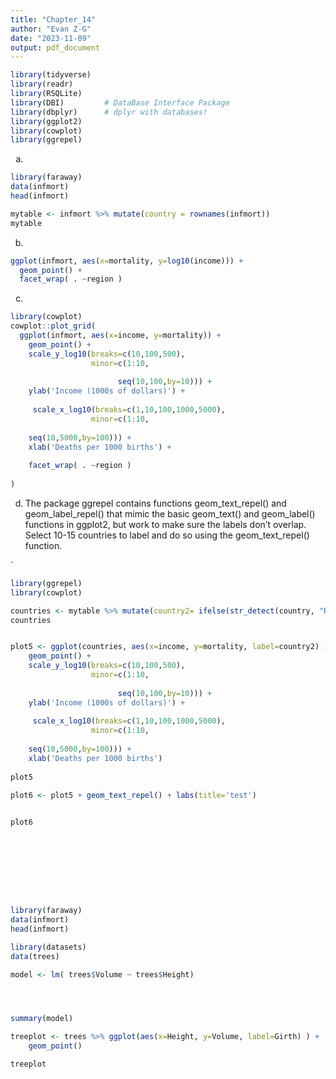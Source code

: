 ---
title: "Chapter_14"
author: "Evan Z-G"
date: "2023-11-09"
output: pdf_document
---

```{r}
library(tidyverse)
library(readr)
library(RSQLite)
library(DBI)         # DataBase Interface Package
library(dbplyr)      # dplyr with databases!
library(ggplot2)
library(cowplot)
library(ggrepel)
```

a.
```{r}
library(faraway)
data(infmort)
head(infmort)

mytable <- infmort %>% mutate(country = rownames(infmort))
mytable
```

b.
```{r}
ggplot(infmort, aes(x=mortality, y=log10(income))) +
  geom_point() +
  facet_wrap( . ~region )
```


c.

```{r}
library(cowplot)
cowplot::plot_grid(
  ggplot(infmort, aes(x=income, y=mortality)) +
    geom_point() +
    scale_y_log10(breaks=c(10,100,500),
                  minor=c(1:10,
 
                        seq(10,100,by=10))) +
    ylab('Income (1000s of dollars)') +
    
     scale_x_log10(breaks=c(1,10,100,1000,5000),
                  minor=c(1:10,
                 
    seq(10,5000,by=100))) +
    xlab('Deaths per 1000 births') +
    
    facet_wrap( . ~region )
    
) 

```

d. The package ggrepel contains functions geom_text_repel() and geom_label_repel() that mimic the basic geom_text() and geom_label() functions in ggplot2, but work to make sure the labels don’t overlap. Select 10-15 countries to label and do so using the geom_text_repel() function.


`
```{r}
library(ggrepel)
library(cowplot)

countries <- mytable %>% mutate(country2= ifelse(str_detect(country, "R"),country,NA))
countries


plot5 <- ggplot(countries, aes(x=income, y=mortality, label=country2) ) +
    geom_point() +
    scale_y_log10(breaks=c(10,100,500),
                  minor=c(1:10,
 
                        seq(10,100,by=10))) +
    ylab('Income (1000s of dollars)') +
    
     scale_x_log10(breaks=c(1,10,100,1000,5000),
                  minor=c(1:10,
                 
    seq(10,5000,by=100))) +
    xlab('Deaths per 1000 births') 
  
plot5

plot6 <- plot5 + geom_text_repel() + labs(title='test') 

    
plot6










```


```{r}
library(faraway)
data(infmort)
head(infmort)
```



```{r}
library(datasets)
data(trees)

model <- lm( trees$Volume ~ trees$Height) 




summary(model)

treeplot <- trees %>% ggplot(aes(x=Height, y=Volume, label=Girth) ) +
    geom_point()

treeplot
        
```
